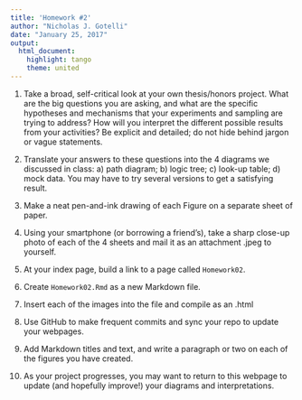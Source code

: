 ---
title: 'Homework #2'
author: "Nicholas J. Gotelli"
date: "January 25, 2017"
output: 
  html_document: 
    highlight: tango
    theme: united
---


1. Take a broad, self-critical look at your own thesis/honors project. What are the big questions you are asking, and what are the specific hypotheses and mechanisms that your experiments and sampling are trying to address? How will you interpret the different possible results from your activities? Be explicit and detailed; do not hide behind jargon or vague statements.  

2. Translate your answers to these questions into the 4 diagrams we discussed in class: a) path diagram; b) logic tree; c) look-up table; d) mock data. You may have to try several versions to get a satisfying result.

3. Make a neat pen-and-ink drawing of each Figure on a separate sheet of paper.

4. Using your smartphone (or borrowing a friend's), take a sharp close-up photo of each of the 4 sheets and mail it as an attachment .jpeg to yourself.

5. At your index page, build a link to a page called `Homework02`.

6. Create `Homework02.Rmd` as a new Markdown file.

7. Insert each of the images into the file and compile as an .html

8. Use GitHub to make frequent commits and sync your repo to update your webpages.

9. Add Markdown titles and text, and write a paragraph or two on each of the figures you have created.

10. As your project progresses, you may want to return to this webpage to update (and hopefully improve!) your diagrams and interpretations.
